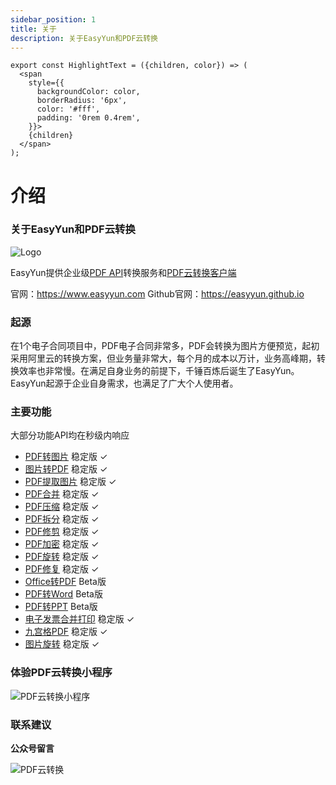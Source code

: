 ```yaml
---
sidebar_position: 1
title: 关于
description: 关于EasyYun和PDF云转换
---
```

```mdx-code-block
export const HighlightText = ({children, color}) => (
  <span
    style={{
      backgroundColor: color,
      borderRadius: '6px',
      color: '#fff',
      padding: '0rem 0.4rem',
    }}>
    {children}
  </span>
);
```

# 介绍

### **关于EasyYun和PDF云转换**


![Logo](/static/logo/logo_300.svg)

EasyYun提供企业级[PDF API](/docs/category/api)转换服务和[PDF云转换客户端](/download)

官网：<https://www.easyyun.com> Github官网：<https://easyyun.github.io> 

### **起源**	

在1个电子合同项目中，PDF电子合同非常多，PDF会转换为图片方便预览，起初采用阿里云的转换方案，但业务量非常大，每个月的成本以万计，业务高峰期，转换效率也非常慢。在满足自身业务的前提下，千锤百炼后诞生了EasyYun。EasyYun起源于企业自身需求，也满足了广大个人使用者。

### **主要功能**

大部分功能API均在秒级内响应

- [PDF转图片](/docs/api/pdf.split-to-image) <HighlightText color="#25c2a0"> 稳定版 ✓ </HighlightText>
- [图片转PDF](/docs/api/pdf.image-to-pdf) <HighlightText color="#25c2a0"> 稳定版 ✓ </HighlightText>
- [PDF提取图片](/docs/api/pdf.pdf-extract-image) <HighlightText color="#25c2a0"> 稳定版 ✓ </HighlightText>
- [PDF合并](/docs/api/pdf.merge) <HighlightText color="#25c2a0"> 稳定版 ✓ </HighlightText>
- [PDF压缩](/docs/api/pdf.compress) <HighlightText color="#25c2a0"> 稳定版 ✓ </HighlightText>
- [PDF拆分](/docs/api/pdf.split-to-pdf) <HighlightText color="#25c2a0"> 稳定版 ✓ </HighlightText>
- [PDF修剪](/docs/api/pdf.trim) <HighlightText color="#25c2a0"> 稳定版 ✓ </HighlightText>
- [PDF加密](/docs/api/pdf.encrypt) <HighlightText color="#25c2a0"> 稳定版 ✓ </HighlightText>
- [PDF旋转](/docs/api/pdf.rotate) <HighlightText color="#25c2a0"> 稳定版 ✓ </HighlightText>
- [PDF修复](/docs/api/pdf.pdf-repair) <HighlightText color="#25c2a0"> 稳定版 ✓ </HighlightText>
- [Office转PDF](/docs/api/pdf.offcie-to-pdf) <HighlightText color="#ccc"> Beta版 </HighlightText>
- [PDF转Word](/docs/api/pdf.pdf-to-doc) <HighlightText color="#ccc"> Beta版 </HighlightText>
- [PDF转PPT](/docs/api/pdf.pdf-to-pptx) <HighlightText color="#ccc"> Beta版 </HighlightText>
- [电子发票合并打印](/docs/api/pdf.pdf-2a5-to-a4) <HighlightText color="#25c2a0"> 稳定版 ✓ </HighlightText>
- [九宫格PDF](/docs/api/pdf.pdf-to-grid) <HighlightText color="#25c2a0"> 稳定版 ✓ </HighlightText>
- [图片旋转](/docs/api/img.img-rotate) <HighlightText color="#25c2a0"> 稳定版 ✓ </HighlightText>


### 体验PDF云转换小程序

![PDF云转换小程序](/static/xcx/xcx_m.jpg)



### 联系建议


**公众号留言**

![PDF云转换](https://www.easyyun.com/static/xcx/gongzhonghao.jpg)